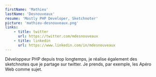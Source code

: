 ```yaml
---
firstName: 'Mathieu'
lastName: 'Desnouveaux'
resume: 'Mostly PHP Developer, Sketchnoter'
picture: 'mathieu-desnouveaux.png'
links:
    - title: twitter
      url: https://twitter.com/mdesnouveaux
    - title: linkedin
      url: https://www.linkedin.com/in/mdesnouveaux
---
```


Développeur PHP depuis trop longtemps, je réalise également des sketchnotes que je partage sur twitter. Je prends, par exemple, les Apéro Web comme sujet.
